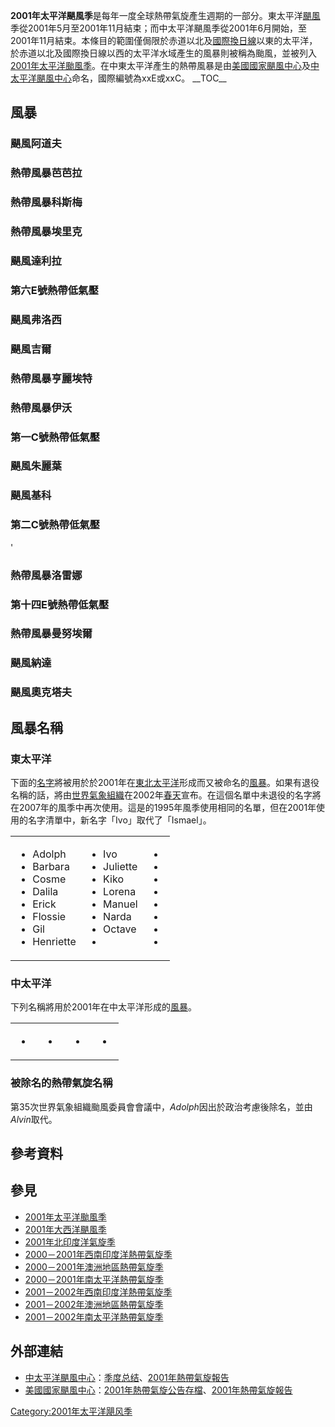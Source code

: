 {{Infobox hurricane season
| Basin=EPac
| Year=2001
| Track=2001 Pacific hurricane season summary map.png
| First storm formed=2001年5月25日
| Last storm dissipated=2001年11月3日
| Strongest storm name=[[颶風朱麗葉_(2001年)|朱麗葉]]
| Strongest storm winds=125
| Strongest storm pressure=923
| Average wind speed=1
| Total depressions=19
| Total storms=16
| Total hurricanes=8
| Total intense=2
| Fatalities=13
| Damages=401
| Inflated=1
| five seasons=[[1999年太平洋颶風季|1999]]、[[2000年太平洋颶風季|2000]]、'''2001'''、[[2002年太平洋颶風季|2002]]、[[2003年太平洋颶風季|2003]]
}}
'''2001年太平洋颶風季'''是每年一度全球熱帶氣旋產生週期的一部分。東太平洋[[颶風|颶風]]季從2001年5月至2001年11月結束；而中太平洋颶風季從2001年6月開始，至2001年11月結束。本條目的範圍僅侷限於赤道以北及[[國際換日線|國際換日線]]以東的太平洋，於赤道以北及國際換日線以西的太平洋水域產生的風暴則被稱為颱風，並被列入[[2001年太平洋颱風季|2001年太平洋颱風季]]。在中東太平洋產生的熱帶風暴是由[[美國國家颶風中心|美國國家颶風中心]]及[[中太平洋颶風中心|中太平洋颶風中心]]命名，國際編號為xxE或xxC。
__TOC__
{{clear}}

==風暴==
===颶風阿道夫===
{{Infobox Hurricane Small
|Basin=EPac
|Image=Adolph May 29 2001.png
|Track=Adolph 2001 track.png
|Formed=2001年5月25日
|Dissipated=2001年6月1日
|1-min winds=125
|Pressure=940
}}
{{Main|飓风阿道夫}}
{{clear}}

===熱帶風暴芭芭拉===
{{Infobox Hurricane Small
|Basin=EPac
|Image=TS Barbara 21 june 2001.jpg
|Track=Barbara 2001 track.png
|Formed=2001年6月20日
|Dissipated=2001年6月26日
|1-min winds=50
|Pressure=997
}}
{{clear}}

===熱帶風暴科斯梅===
{{Infobox Hurricane Small
|Basin=EPac
|Image=TS Cosme 13 july 2001 1926Z.jpg
|Track=Cosme 2001 track.png
|Formed=2001年7月13日
|Dissipated=2001年7月15日
|1-min winds=40
|Pressure=1000
}}
{{clear}}

===熱帶風暴埃里克===
{{Infobox Hurricane Small
|Basin=EPac
|Image=Tropical Storm Erick 2001.jpg
|Track=Erick 2001 track.png
|Formed=2001年7月20日
|Dissipated=2001年7月24日
|1-min winds=35
|Pressure=1001
}}
{{clear}}

===颶風達利拉===
{{Infobox Hurricane Small
|Basin=EPac
|Image=Hurricane Dalila 2001.jpg
|Track=Dalila 2001 track.png
|Formed=2001年7月21日
|Dissipated=2001年7月28日
|1-min winds=65
|Pressure=982
}}
{{clear}}

===第六E號熱帶低氣壓===
{{Infobox Hurricane Small
|Basin=EPac
|Image=TD 6E 2001.jpg
|Track=6-E 2001 track.png
|Formed=2001年8月22日
|Dissipated=2001年8月24日
|1-min winds=30
|Pressure=1007
}}
{{clear}}

===颶風弗洛西===
{{Infobox Hurricane Small
|Basin=EPac
|Image=Hurricane Flossie 2001.jpg
|Track=Flossie 2001 track.png
|Formed=2001年8月26日
|Dissipated=2001年9月2日
|1-min winds=90
|Pressure=972
}}
{{clear}}

===颶風吉爾===
{{Infobox Hurricane Small
|Basin=EPac
|Image=Hurricane Gil 07 sept 2001.jpg
|Track=Gil 2001 track.png
|Formed=2001年9月4日
|Dissipated=2001年9月10日
|1-min winds=85
|Pressure=975
}}
{{clear}}

===熱帶風暴亨麗埃特===
{{Infobox Hurricane Small
|Basin=EPac
|Image=Tropical Storm Henriette 2001.jpg
|Track=Henriette 2001 track.png
|Formed=2001年9月4日
|Dissipated=2001年9月8日
|1-min winds=55
|Pressure=994
}}
{{clear}}

===熱帶風暴伊沃===
{{Infobox Hurricane Small
|Basin=EPac
|Image=TS Ivo 2001.jpg
|Track=Ivo 2001 track.png
|Formed=2001年9月10日
|Dissipated=2001年9月14日
|1-min winds=45
|Pressure=997
}}
{{clear}}

===第一C號熱帶低氣壓===
{{Infobox Hurricane Small
|Basin=EPac
|Image=TD 1C 2001.jpg
|Track=1-C 2001 track.png
|Formed=2001年9月11日
|Dissipated=2001年9月11日
|1-min winds=30
|Pressure=1002
}}
{{clear}}

===颶風朱麗葉===
{{Infobox Hurricane Small
|Basin=EPac
|Image=Hurricane Juliette 25 sept 2001 1407Z.jpg
|Track=Juliette 2001 track.png
|Formed=2001年9月21日
|Dissipated=2001年10月3日
|1-min winds=125
|Pressure=923
}}
{{clear}}

===颶風基科===
{{Infobox Hurricane Small
|Basin=EPac
|Image=Hurricane Kiko 2001.jpg
|Track=Kiko 2001 track.png
|Formed=2001年9月21日
|Dissipated=2001年9月25日
|1-min winds=65
|Pressure=990
}}
{{clear}}

===第二C號熱帶低氣壓===
{{Infobox Hurricane Small
|Basin=EPac
|Image=TD 2C 2001.jpg
|Track=2-C 2001 track.png
|Formed=2001年9月23日
|Dissipated=2001年9月25日
|1-min winds=35
|Pressure=1008
}}
{{clear}}'
===熱帶風暴洛雷娜===
{{Infobox Hurricane Small
|Basin=EPac
|Image=TS Lorena 2001.jpg
|Track=Lorena 2001 track.png
|Formed=2001年10月2日
|Dissipated=2001年10月4日
|1-min winds=50
|Pressure=997
}}
{{clear}}

===第十四E號熱帶低氣壓===
{{Infobox Hurricane Small
|Basin=EPac
|Image=TD 14E 2001.jpg
|Track=14-E 2001 track.png
|Formed=2001年10月3日
|Dissipated=2001年10月4日
|1-min winds=30
|Pressure=1008
}}
{{clear}}

===熱帶風暴曼努埃爾===
{{Infobox Hurricane Small
|Basin=EPac
|Image=TS Manuel 2001.jpg
|Track=Manuel 2001 track.png
|Formed=2001年10月10日
|Dissipated=2001年10月18日
|1-min winds=50
|Pressure=997
}}
{{clear}}

===颶風納達===
{{Infobox Hurricane Small
|Basin=EPac
|Image=Hurricane Narda 2001.jpg
|Track=Narda 2001 track.png
|Formed=2001年10月20日
|Dissipated=2001年10月25日
|1-min winds=75
|Pressure=980
}}
{{clear}}

===颶風奧克塔夫===
{{Infobox Hurricane Small
|Basin=EPac
|Image=Hurricane Octave 2001.jpg
|Track=Octave 2001 track.png
|Formed=2001年10月31日
|Dissipated=2001年11月3日
|1-min winds=75
|Pressure=980
}}
{{clear}}

==風暴名稱==
=== 東太平洋 ===
下面的[[名字|名字]]將被用於於2001年在[[太平洋|東北太平洋]]形成而又被命名的[[風暴|風暴]]。如果有退役名稱的話，將由[[世界氣象組織|世界氣象組織]]在2002年[[春天|春天]]宣布。在這個名單中未退役的名字將在2007年的風季中再次使用。這是的1995年風季使用相同的名單，但在2001年使用的名字清單中，新名字「Ivo」取代了「Ismael」。
{| width="90%"
|
* Adolph
* Barbara
* Cosme
* Dalila
* Erick
* Flossie
* Gil
* Henriette
|
* Ivo
* Juliette
* Kiko
* Lorena
* Manuel
* Narda
* Octave
* {{tcname unused|Priscilla}}
|
* {{tcname unused|Raymond}}
* {{tcname unused|Sonia}}
* {{tcname unused|Tico}}
* {{tcname unused|Velma}}
* {{tcname unused|Wallis}}
* {{tcname unused|Xina}}
* {{tcname unused|York}}
* {{tcname unused|Zelda}}
|}

===中太平洋===
下列名稱將用於2001年在中太平洋形成的[[風暴|風暴]]。

{| style="width:90%;"
|
* {{tcname unused|Alika}}
|
* {{tcname unused|Ele}}
|
* {{tcname unused|Huko}}
|
* {{tcname unused|Ioke}}
|}

===被除名的熱帶氣旋名稱===
第35次世界氣象組織颱風委員會會議中，''Adolph''因出於政治考慮後除名，並由''Alvin''取代。

==參考資料==
{{reflist|2}}

==參見==
* [[2001年太平洋颱風季|2001年太平洋颱風季]]
* [[2001年大西洋颶風季|2001年大西洋颶風季]]
* [[2001年北印度洋氣旋季|2001年北印度洋氣旋季]]
* [[2000－2001年西南印度洋熱帶氣旋季|2000－2001年西南印度洋熱帶氣旋季]]
* [[2000－2001年澳洲地區熱帶氣旋季|2000－2001年澳洲地區熱帶氣旋季]]
* [[2000－2001年南太平洋熱帶氣旋季|2000－2001年南太平洋熱帶氣旋季]]
* [[2001－2002年西南印度洋熱帶氣旋季|2001－2002年西南印度洋熱帶氣旋季]]
* [[2001－2002年澳洲地區熱帶氣旋季|2001－2002年澳洲地區熱帶氣旋季]]
* [[2001－2002年南太平洋熱帶氣旋季|2001－2002年南太平洋熱帶氣旋季]]

==外部連結==
{{Commonscat|2001 Pacific hurricane season}}
*[[中太平洋颶風中心|中太平洋颶風中心]]：[http://www.prh.noaa.gov/cphc/summaries/2001.php 季度总结]{{Wayback|url=http://www.prh.noaa.gov/cphc/summaries/2001.php |date=20180430182609 }}、[http://www.prh.noaa.gov/cphc/summaries/#2001 2001年熱帶氣旋報告]{{Wayback|url=http://www.prh.noaa.gov/cphc/summaries/#2001 |date=20150905094423 }}
*[[國家颶風中心|美國國家颶風中心]]：[https://www.nhc.noaa.gov/archive/2001/ 2001年熱帶氣旋公告存檔]{{Wayback|url=https://www.nhc.noaa.gov/archive/2001/ |date=20180430182735 }}、[https://www.nhc.noaa.gov/data/tcr/index.php?season=2001&basin=epac 2001年熱帶氣旋報告]{{Wayback|url=https://www.nhc.noaa.gov/data/tcr/index.php?season=2001&basin=epac |date=20180430182048 }}
{{太平洋飓风季}}
[[Category:2001年太平洋飓风季|Category:2001年太平洋飓风季]]